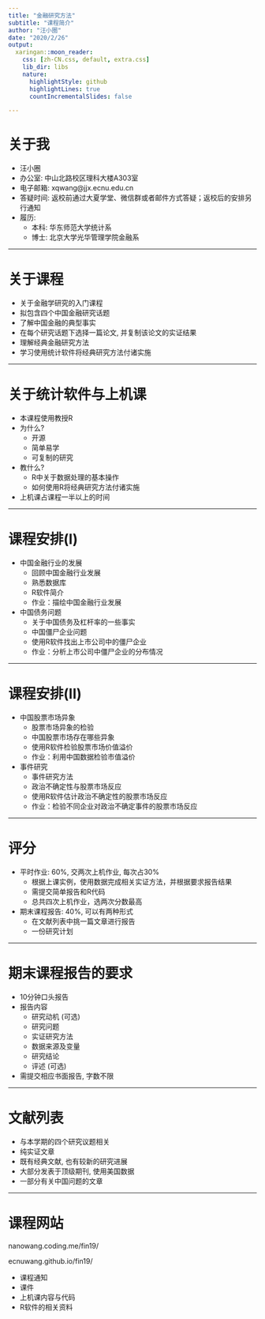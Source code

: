 ```yaml
---
title: "金融研究方法"
subtitle: "课程简介"
author: "汪小圈"
date: "2020/2/26"
output:
  xaringan::moon_reader:
    css: [zh-CN.css, default, extra.css]
    lib_dir: libs
    nature:
      highlightStyle: github
      highlightLines: true
      countIncrementalSlides: false

---
```


# 关于我

- 汪小圈
- 办公室: 中山北路校区理科大楼A303室
- 电子邮箱: xqwang@jjx.ecnu.edu.cn
- 答疑时间: 返校前通过大夏学堂、微信群或者邮件方式答疑；返校后的安排另行通知
- 履历:
    - 本科: 华东师范大学统计系
    - 博士: 北京大学光华管理学院金融系
    
---

# 关于课程

- 关于金融学研究的入门课程
- 拟包含四个中国金融研究话题
- 了解中国金融的典型事实
- 在每个研究话题下选择一篇论文, 并复制该论文的实证结果
- 理解经典金融研究方法
- 学习使用统计软件将经典研究方法付诸实施

---

# 关于统计软件与上机课
- 本课程使用教授R
- 为什么? 
    - 开源
    - 简单易学
    - 可复制的研究
- 教什么? 
    - R中关于数据处理的基本操作
    - 如何使用R将经典研究方法付诸实施
- 上机课占课程一半以上的时间

---

# 课程安排(I)
- 中国金融行业的发展
    - 回顾中国金融行业发展
    - 熟悉数据库
    - R软件简介
    - 作业：描绘中国金融行业发展
- 中国债务问题
    - 关于中国债务及杠杆率的一些事实
    - 中国僵尸企业问题
    - 使用R软件找出上市公司中的僵尸企业
    - 作业：分析上市公司中僵尸企业的分布情况

---

# 课程安排(II)
- 中国股票市场异象
    - 股票市场异象的检验
    - 中国股票市场存在哪些异象
    - 使用R软件检验股票市场价值溢价
    - 作业：利用中国数据检验市值溢价
- 事件研究
    - 事件研究方法
    - 政治不确定性与股票市场反应
    - 使用R软件估计政治不确定性的股票市场反应
    - 作业：检验不同企业对政治不确定事件的股票市场反应

---

# 评分
- 平时作业: 60%, 交两次上机作业, 每次占30%
    - 根据上课实例，使用数据完成相关实证方法，并根据要求报告结果
    - 需提交简单报告和R代码
    - 总共四次上机作业，选两次分数最高
- 期末课程报告: 40%, 可以有两种形式
    - 在文献列表中挑一篇文章进行报告
    - 一份研究计划

---

# 期末课程报告的要求

- 10分钟口头报告
- 报告内容
    - 研究动机 (可选)
    - 研究问题
    - 实证研究方法
    - 数据来源及变量
    - 研究结论
    - 评述 (可选)
- 需提交相应书面报告, 字数不限

---

# 文献列表

- 与本学期的四个研究议题相关
- 纯实证文章
- 既有经典文献, 也有较新的研究进展
- 大部分发表于顶级期刊, 使用美国数据
- 一部分有关中国问题的文章

---

# 课程网站

nanowang.coding.me/fin19/

ecnuwang.github.io/fin19/

- 课程通知
- 课件
- 上机课内容与代码
- R软件的相关资料